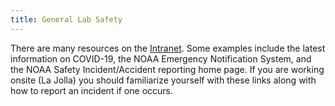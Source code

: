```yaml
---
title: General Lab Safety
---
```


There are many resources on the [Intranet](https://sites.google.com/noaa.gov/inside-swfsc/home/administrative/safety?pli=1&authuser=1). Some examples include the latest information on COVID-19, the NOAA Emergency Notification System, and the NOAA Safety Incident/Accident reporting home page. If you are working onsite (La Jolla) you should familiarize yourself with these links along with how to report an incident if one occurs.



